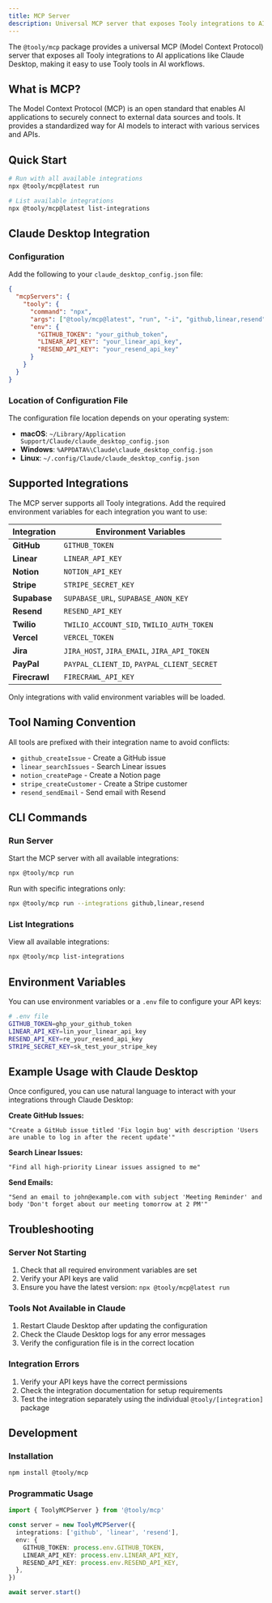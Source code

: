 ```yaml
---
title: MCP Server
description: Universal MCP server that exposes Tooly integrations to AI applications
---
```


The `@tooly/mcp` package provides a universal MCP (Model Context Protocol) server that exposes all Tooly integrations to AI applications like Claude Desktop, making it easy to use Tooly tools in AI workflows.

## What is MCP?

The Model Context Protocol (MCP) is an open standard that enables AI applications to securely connect to external data sources and tools. It provides a standardized way for AI models to interact with various services and APIs.

## Quick Start

```bash
# Run with all available integrations
npx @tooly/mcp@latest run

# List available integrations
npx @tooly/mcp@latest list-integrations
```

## Claude Desktop Integration

### Configuration

Add the following to your `claude_desktop_config.json` file:

```json
{
  "mcpServers": {
    "tooly": {
      "command": "npx",
      "args": ["@tooly/mcp@latest", "run", "-i", "github,linear,resend"],
      "env": {
        "GITHUB_TOKEN": "your_github_token",
        "LINEAR_API_KEY": "your_linear_api_key",
        "RESEND_API_KEY": "your_resend_api_key"
      }
    }
  }
}
```

### Location of Configuration File

The configuration file location depends on your operating system:

- **macOS**: `~/Library/Application Support/Claude/claude_desktop_config.json`
- **Windows**: `%APPDATA%\Claude\claude_desktop_config.json`
- **Linux**: `~/.config/Claude/claude_desktop_config.json`

## Supported Integrations

The MCP server supports all Tooly integrations. Add the required environment variables for each integration you want to use:

| Integration   | Environment Variables                       |
| ------------- | ------------------------------------------- |
| **GitHub**    | `GITHUB_TOKEN`                              |
| **Linear**    | `LINEAR_API_KEY`                            |
| **Notion**    | `NOTION_API_KEY`                            |
| **Stripe**    | `STRIPE_SECRET_KEY`                         |
| **Supabase**  | `SUPABASE_URL`, `SUPABASE_ANON_KEY`         |
| **Resend**    | `RESEND_API_KEY`                            |
| **Twilio**    | `TWILIO_ACCOUNT_SID`, `TWILIO_AUTH_TOKEN`   |
| **Vercel**    | `VERCEL_TOKEN`                              |
| **Jira**      | `JIRA_HOST`, `JIRA_EMAIL`, `JIRA_API_TOKEN` |
| **PayPal**    | `PAYPAL_CLIENT_ID`, `PAYPAL_CLIENT_SECRET`  |
| **Firecrawl** | `FIRECRAWL_API_KEY`                         |

Only integrations with valid environment variables will be loaded.

## Tool Naming Convention

All tools are prefixed with their integration name to avoid conflicts:

- `github_createIssue` - Create a GitHub issue
- `linear_searchIssues` - Search Linear issues
- `notion_createPage` - Create a Notion page
- `stripe_createCustomer` - Create a Stripe customer
- `resend_sendEmail` - Send email with Resend

## CLI Commands

### Run Server

Start the MCP server with all available integrations:

```bash
npx @tooly/mcp run
```

Run with specific integrations only:

```bash
npx @tooly/mcp run --integrations github,linear,resend
```

### List Integrations

View all available integrations:

```bash
npx @tooly/mcp list-integrations
```

## Environment Variables

You can use environment variables or a `.env` file to configure your API keys:

```bash
# .env file
GITHUB_TOKEN=ghp_your_github_token
LINEAR_API_KEY=lin_your_linear_api_key
RESEND_API_KEY=re_your_resend_api_key
STRIPE_SECRET_KEY=sk_test_your_stripe_key
```

## Example Usage with Claude Desktop

Once configured, you can use natural language to interact with your integrations through Claude Desktop:

**Create GitHub Issues:**

```
"Create a GitHub issue titled 'Fix login bug' with description 'Users are unable to log in after the recent update'"
```

**Search Linear Issues:**

```
"Find all high-priority Linear issues assigned to me"
```

**Send Emails:**

```
"Send an email to john@example.com with subject 'Meeting Reminder' and body 'Don't forget about our meeting tomorrow at 2 PM'"
```

## Troubleshooting

### Server Not Starting

1. Check that all required environment variables are set
2. Verify your API keys are valid
3. Ensure you have the latest version: `npx @tooly/mcp@latest run`

### Tools Not Available in Claude

1. Restart Claude Desktop after updating the configuration
2. Check the Claude Desktop logs for any error messages
3. Verify the configuration file is in the correct location

### Integration Errors

1. Verify your API keys have the correct permissions
2. Check the integration documentation for setup requirements
3. Test the integration separately using the individual `@tooly/[integration]` package

## Development

### Installation

```bash
npm install @tooly/mcp
```

### Programmatic Usage

```typescript
import { ToolyMCPServer } from '@tooly/mcp'

const server = new ToolyMCPServer({
  integrations: ['github', 'linear', 'resend'],
  env: {
    GITHUB_TOKEN: process.env.GITHUB_TOKEN,
    LINEAR_API_KEY: process.env.LINEAR_API_KEY,
    RESEND_API_KEY: process.env.RESEND_API_KEY,
  },
})

await server.start()
```

